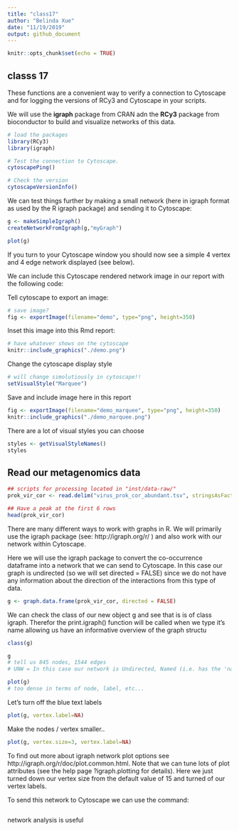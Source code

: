 ```yaml
---
title: "class17"
author: "Belinda Xue"
date: "11/19/2019"
output: github_document
---
```


```r
knitr::opts_chunk$set(echo = TRUE)
```

## classs 17

These functions are a convenient way to verify a connection to Cytoscape and for logging the versions of RCy3 and Cytoscape in your scripts.

We will use the **igraph** package from CRAN adn the **RCy3** package from bioconductor to build and visualize networks of this data.
```r
# load the packages
library(RCy3)
library(igraph)
```

```r
# Test the connection to Cytoscape.
cytoscapePing()
```

```r
# Check the version
cytoscapeVersionInfo()
```


We can test things further by making a small network (here in igraph format as used by the R igraph package) and sending it to Cytoscape:

```r
g <- makeSimpleIgraph()
createNetworkFromIgraph(g,"myGraph")
```

```r
plot(g)
```


If you turn to your Cytoscape window you should now see a simple 4 vertex and 4 edge network displayed (see below).

We can include this Cytoscape rendered network image in our report with the following code:

Tell cytoscape to export an image: 
```r
# save image?
fig <- exportImage(filename="demo", type="png", height=350)
```

Inset this image into this Rmd report:
```r
# have whatever shows on the cytoscape
knitr::include_graphics("./demo.png")
```

Change the cytoscape display style
```r
# will change simolutiously in cytoscape!! 
setVisualStyle("Marquee")
```

Save and include image here in this report
```r
fig <- exportImage(filename="demo_marquee", type="png", height=350)
knitr::include_graphics("./demo_marquee.png")
```

There are a lot of visual styles you can choose
```r
styles <- getVisualStyleNames()
styles
```


## Read our metagenomics data



```r
## scripts for processing located in "inst/data-raw/"
prok_vir_cor <- read.delim("virus_prok_cor_abundant.tsv", stringsAsFactors = FALSE)

## Have a peak at the first 6 rows
head(prok_vir_cor)
```

There are many different ways to work with graphs in R. We will primarily use the igraph package (see: http://igraph.org/r/ ) and also work with our network within Cytoscape.

Here we will use the igraph package to convert the co-occurrence dataframe into a network that we can send to Cytoscape. In this case our graph is undirected (so we will set directed = FALSE) since we do not have any information about the direction of the interactions from this type of data.


```r
g <- graph.data.frame(prok_vir_cor, directed = FALSE)
```

We can check the class of our new object g and see that is is of class igraph. Therefor the print.igraph() function will be called when we type it's name allowing us have an informative overview of the graph structu
```r
class(g)

```

```r
g
# tell us 845 nodes, 1544 edges
# UNW = In this case our network is Undirected, Named (i.e. has the 'name' node/vertex attribute set) and Weighted (i.e. the 'weight' edge attribute is set).
```


```r
plot(g)
# too dense in terms of node, label, etc... 
```

Let's turn off the blue text labels
```r
plot(g, vertex.label=NA)
```

Make the nodes / vertex smaller.. 
```r
plot(g, vertex.size=3, vertex.label=NA)
```

To find out more about igraph network plot options see http://igraph.org/r/doc/plot.common.html. Note that we can tune lots of plot attributes (see the help page ?igraph.plotting for details). Here we just turned down our vertex size from the default value of 15 and turned of our vertex labels.


To send this network to Cytoscape we can use the command:
```r

```


network analysis is useful

